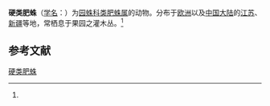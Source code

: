 {{Speciesbox
| name = 硬类肥蛛
| status = 
| status_system = 
| image = 
| genus = Larinioides
| species = sclopetaria
| authority = (Clerck, 1758)<ref name='id13680'>{{cite web| url =http://www.bioinfo.cn/db05/BjdwSpecies.php?action=view&id=13680| title =硬类肥蛛| work =《中国动物物种编目数据库》| publisher =中国科学院微生物研究所| author =中国科学院动物研究所| accessdate =2009-04-28| deadurl =yes| archiveurl =https://web.archive.org/web/20160305054408/http://www.bioinfo.cn/db05/BjdwSpecies.php?action=view&id=13680| archivedate =2016-03-05}}</ref>
}}

'''硬类肥蛛'''（[[学名|学名]]：{{lang|la|''Larinioides sclopetaria''}}）为[[园蛛科|园蛛科]][[类肥蛛属|类肥蛛属]]的动物。分布于[[欧洲|欧洲]]以及[[中国大陆|中国大陆]]的[[江苏|江苏]]、[[新疆|新疆]]等地，常栖息于果园之灌木丛。<ref name='id13680'/>

== 参考文献 ==
{{reflist}}

{{Wikispecies|Larinioides sclopetaria}}

[[Category:类肥蛛属|硬类肥蛛]]


{{蜘蛛小作品}}
